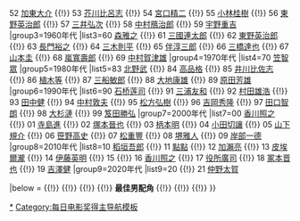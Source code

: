 {{Navbox
|name=每日電影獎最佳男配角
|state=collapsed
|title=[[每日電影獎|{{white|每日電影獎}}]]最佳男配角
|basestyle=background-color:#144159;color:white;

|group1=1940年代
|list1=48 [[宇野重吉]]
|group2=1950年代
|list2=50 [[山村聰]]{{!}} 52 [[加東大介]] {{!}} 53 [[芥川比呂志]] {{!}} 54 [[宮口精二]] {{!}} 55 [[小林桂樹]] {{!}} 56 [[東野英治郎]] {{!}} 57 [[三井弘次]] {{!}} 58 [[中村鴈治郎]] {{!}} 59 [[宇野重吉]]
|group3=1960年代
|list3=60 [[森雅之 (演員)|森雅之]] {{!}} 61 [[三國連太郎]] {{!}} 62 [[東野英治郎]] {{!}} 63 [[長門裕之]] {{!}} 64 [[三木則平]] {{!}} 65 [[伴淳三郎]] {{!}} 66 [[三橋達也]] {{!}} 67 [[山本圭]] {{!}} 68 [[嵐寬壽郎]] {{!}} 69 [[中村賀津雄]]
|group4=1970年代
|list4=70 [[笠智眾]]
|group5=1980年代
|list5=83 [[北野武]] {{!}} 84 [[高品格]] {{!}} 85 [[井川比佐志]] {{!}} 86 [[植木等]] {{!}} 87 [[三船敏郎]] {{!}} 88 [[大地康雄]] {{!}} 89 [[原田芳雄]]
|group6=1990年代
|list6=90 [[石桥莲司]] {{!}} 91 [[三浦友和]] {{!}} 92 [[村田雄浩]] {{!}} 93 [[田中健 (演員)|田中健]] {{!}} 94 [[中村敦夫]] {{!}} 95 [[松方弘樹]] {{!}} 96 [[吉岡秀隆]] {{!}} 97 [[田口智朗]] {{!}} 98 [[大杉漣]] {{!}} 99 [[笈田勝弘]]
|group7=2000年代
|list7=00 [[香川照之]] {{!}} 01 [[寺島進]] {{!}} 02 [[塚本晉也]] {{!}} 03 [[柄本明]] {{!}} 04 [[小田切让|小田切讓]] {{!}} 05 [[山下規介]] {{!}} 06 [[笹野高史]] {{!}} 07 [[松重豐]] {{!}} 08 [[堺雅人]] {{!}} 09 [[岸部一德]]
|group8=2010年代
|list8=10 [[稻垣吾郎]] {{!}} 11 [[點點]] {{!}} 12 [[加瀨亮]] {{!}} 13 [[皮埃爾瀧]] {{!}} 14 [[伊藤英明]] {{!}} 15 {{link-ja|加藤健一|加藤健一}} {{!}} 16 [[香川照之]] {{!}} 17 [[役所廣司]] {{!}} 18 [[冢本晋也]] {{!}} 19 [[吉澤健]]
|group9=2020年代
|list9=20 {{link-ja|宇野祥平|宇野祥平}} {{!}} 21 [[仲野太賀]]

|below = [[:Template:每日電影獎日本電影大獎|{{white|日本電影大獎}}]] {{!}} [[:Template:每日電影獎最佳導演|{{white|最佳導演}}]] {{!}} [[:Template:每日電影獎最佳男主角|{{white|最佳男主角}}]] {{!}} [[:Template:每日電影獎最佳女主角|{{white|最佳女主角}}]] {{!}} '''最佳男配角''' {{!}} [[:Template:每日電影獎最佳女配角|{{white|最佳女配角}}]] {{!}} [[:Template:每日電影獎最佳新人|{{white|最佳新人}}]] {{!}} [[:Template:田中絹代獎|{{white|田中絹代獎}}]]
}}<noinclude>
{{collapsible option}}
[[Category:每日電影獎最佳男配角得主|*]]
[[Category:每日电影奖得主导航模板]]
</noinclude>